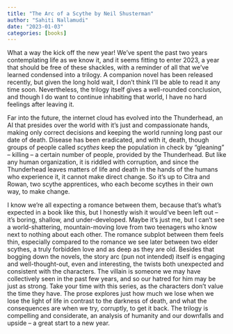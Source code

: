 ```yaml
---
title: "The Arc of a Scythe by Neil Shusterman"
author: "Sahiti Nallamudi"
date: "2023-01-03"
categories: [books]
---
```


What a way the kick off the new year! We've spent the past two years contemplating life as we know it, and it seems fitting to enter 2023, a year that should be free of these shackles, with a reminder of all that we've learned condensed into a trilogy. A companion novel has been released recently, but given the long hold wait, I don't think I'll be able to read it any time soon. Nevertheless, the trilogy itself gives a well-rounded conclusion, and though I do want to continue inhabiting that world, I have no hard feelings after leaving it.

Far into the future, the internet cloud has evolved into the Thunderhead, an AI that presides over the world with it's just and compassionate hands, making only correct decisions and keeping the world running long past our date of death. Disease has been eradicated, and with it, death, though groups of people called *scythes* keep the population in check by "gleaning" -- killing -- a certain number of people, provided by the Thunderhead. But like any human organization, it is riddled with corruption, and since the Thunderhead leaves matters of life and death in the hands of the humans who experience it, it cannot make direct change. So it's up to Citra and Rowan, two scythe apprentices, who each become scythes in their own way, to make change.

I know we're all expecting a romance between them, because that's what's expected in a book like this, but I honestly wish it would've been left out -- it's boring, shallow, and under-developed. Maybe it's just me, but I can't see a world-shattering, mountain-moving love from two teenagers who know next to nothing about each other. The romance subplot between them feels thin, especially compared to the romance we see later between two elder scythes, a truly forbidden love and as deep as they are old. Besides that bogging down the novels, the story arc (pun not intended) itself is engaging and well-thought-out, even and interesting, the twists both unexpected and consistent with the characters. The villain is someone we may have collectively seen in the past few years, and so our hatred for him may be just as strong. Take your time with this series, as the characters don't value the time they have. The prose explores just how much we lose when we lose the light of life in contrast to the darkness of death, and what the consequences are when we try, corruptly, to get it back. The trilogy is compelling and considerate, an analysis of humanity and our downfalls and upside -- a great start to a new year.
